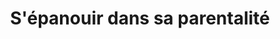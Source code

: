 ---
expert: ""
metadata:
  title: "S'épanouir dans sa parentalité - Out of the Books"
  description: >-
    Rencontre avec Charlotte Ducharme
  robots:
    index: true
    follow: true
published: true
title: "S'épanouir dans sa parentalité"
description: >-
  Rencontre avec Charlotte Ducharme
publishDate: 2023-05-24T00:00:00.000Z
category: live
tags:
  - live
  - education
image: "https://i.ytimg.com/vi/FBRtYTFk6Tw/sddefault.jpg"
duration: "46min"
media:
  type: "youtube"
  videoUrl: "https://www.youtube.com/watch?v=FBRtYTFk6Tw"
---
